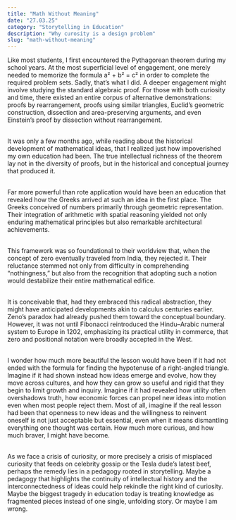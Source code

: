 ```yaml
---
title: "Math Without Meaning"
date: "27.03.25"
category: "Storytelling in Education"
description: "Why curosity is a design problem"
slug: "math-without-meaning"
---
```


Like most students, I first encountered the Pythagorean theorem during my school years. At the most superficial level of engagement, one merely needed to memorize the formula a² + b² = c² in order to complete the required problem sets. Sadly, that’s what I did. A deeper engagement might involve studying the standard algebraic proof. For those with both curiosity and time, there existed an entire corpus of alternative demonstrations: proofs by rearrangement, proofs using similar triangles, Euclid’s geometric construction, dissection and area-preserving arguments, and even Einstein’s proof by dissection without rearrangement. <br /><br />

It was only a few months ago, while reading about the historical development of mathematical ideas, that I realized just how impoverished my own education had been. The true intellectual richness of the theorem lay not in the diversity of proofs, but in the historical and conceptual journey that produced it. <br /><br />

 Far more powerful than rote application would have been an education that revealed how the Greeks arrived at such an idea in the first place. The Greeks conceived of numbers primarily through geometric representation. Their integration of arithmetic with spatial reasoning yielded not only enduring mathematical principles but also remarkable architectural achievements. <br /><br />

This framework was so foundational to their worldview that, when the concept of zero eventually traveled from India, they rejected it. Their reluctance stemmed not only from difficulty in comprehending “nothingness,” but also from the recognition that adopting such a notion would destabilize their entire mathematical edifice. <br /><br />

It is conceivable that, had they embraced this radical abstraction, they might have anticipated developments akin to calculus centuries earlier. Zeno’s paradox had already pushed them toward the conceptual boundary. However, it was not until Fibonacci reintroduced the Hindu–Arabic numeral system to Europe in 1202, emphasizing its practical utility in commerce, that zero and positional notation were broadly accepted in the West. <br /><br />

I wonder how much more beautiful the lesson would have been if it had not ended with the formula for finding the hypotenuse of a right-angled triangle. Imagine if it had shown instead how ideas emerge and evolve, how they move across cultures, and how they can grow so useful and rigid that they begin to limit growth and inquiry. Imagine if it had revealed how utility often overshadows truth, how economic forces can propel new ideas into motion even when most people reject them. Most of all, imagine if the real lesson had been that openness to new ideas and the willingness to reinvent oneself is not just acceptable but essential, even when it means dismantling everything one thought was certain. How much more curious, and how much braver, I might have become. <br /><br />

As we face a crisis of curiosity, or more precisely a crisis of misplaced curiosity that feeds on celebrity gossip or the Tesla dude’s latest beef, perhaps the remedy lies in a pedagogy rooted in storytelling. Maybe a pedagogy that highlights the continuity of intellectual history and the interconnectedness of ideas could help rekindle the right kind of curiosity. Maybe the biggest tragedy in education today is treating knowledge as fragmented pieces instead of one single, unfolding story. Or maybe I am wrong. <br /><br />
